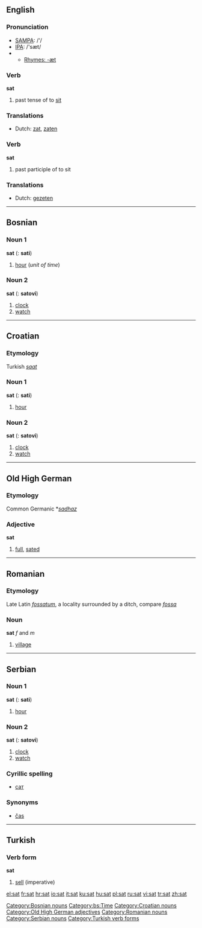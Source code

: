==English==

===Pronunciation===
*[[w:SAMPA|SAMPA]]: /'/
*[[w:IPA|IPA]]: /'sæt/
*{{audio|en-us-sat.ogg|Audio (US)}}
**[[Rhymes:English:-æt|Rhymes: -æt]]

===Verb===
'''sat'''

# past tense of to [[sit]]

===Translations===
*Dutch: [[zat]], [[zaten]]

===Verb===
'''sat'''

# past participle of to sit

===Translations===
*Dutch: [[gezeten]]

----

==Bosnian==
===Noun 1===
'''sat''' {{m}} {{s}} ({{p}}: '''sati''')
#[[hour]] (''unit of time'')

===Noun 2===
'''sat''' {{m}} {{s}} ({{p}}: '''satovi''')
#[[clock]]
#[[watch]]

[[Category:Bosnian nouns]]
[[Category:bs:Time]]

----

==Croatian==
===Etymology===
Turkish ''[[saat]]''
===Noun 1===
'''sat''' {{m}} {{s}} ({{p}}: '''sati''')
#[[hour]]

===Noun 2===
'''sat''' {{m}} {{s}} ({{p}}: '''satovi''')
#[[clock]]
#[[watch]]

[[Category:Croatian nouns]]

----

==Old High German==
===Etymology===
Common Germanic *''[[sadhaz]]''
===Adjective===
'''sat'''

# [[full]], [[sated]]

[[Category:Old High German adjectives]]

----

==Romanian==
===Etymology===
Late Latin ''[[fossatum]]'', a locality surrounded by a ditch, compare ''[[fossa]]''
===Noun===
'''sat''' ''f'' and ''m''

# [[village]]

[[Category:Romanian nouns]]

----

==Serbian==
===Noun 1===
'''sat''' {{m}} {{s}} ({{p}}: '''sati''')
#[[hour]]

===Noun 2===
'''sat''' {{m}} {{s}} ({{p}}: '''satovi''')
#[[clock]]
#[[watch]]

===Cyrillic spelling===
*[[сат#Serbian|сат]]

===Synonyms===
*[[čas#Serbian|čas]]

[[Category:Serbian nouns]]

----

==Turkish==
===Verb form===
'''sat'''

# [[sell]] (imperative)

[[Category:Turkish verb forms]]

[[el:sat]]
[[fr:sat]]
[[hr:sat]]
[[io:sat]]
[[it:sat]]
[[ku:sat]]
[[hu:sat]]
[[pl:sat]]
[[ru:sat]]
[[vi:sat]]
[[tr:sat]]
[[zh:sat]]